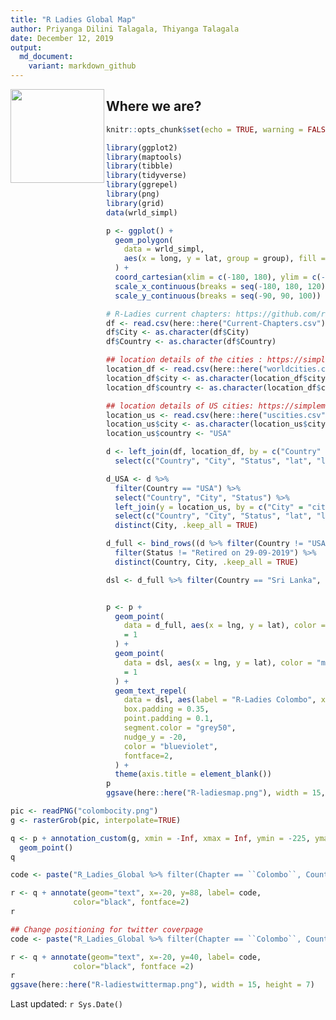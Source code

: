 ```yaml
---
title: "R Ladies Global Map"
author: Priyanga Dilini Talagala, Thiyanga Talagala
date: December 12, 2019
output:
  md_document:
    variant: markdown_github
---
```

<img src="Rladiescolombo.png" align="left" height="150" />

## Where we are?

```r
knitr::opts_chunk$set(echo = TRUE, warning = FALSE, message = FALSE)
```

```r
library(ggplot2)
library(maptools)
library(tibble)
library(tidyverse)
library(ggrepel)
library(png)
library(grid)
data(wrld_simpl)

p <- ggplot() +
  geom_polygon(
    data = wrld_simpl,
    aes(x = long, y = lat, group = group), fill = "thistle", colour = "white"
  ) +
  coord_cartesian(xlim = c(-180, 180), ylim = c(-90, 90)) +
  scale_x_continuous(breaks = seq(-180, 180, 120)) +
  scale_y_continuous(breaks = seq(-90, 90, 100))

# R-Ladies current chapters: https://github.com/rladies/starter-kit/blob/master/Current-Chapters.csv
df <- read.csv(here::here("Current-Chapters.csv"), header = TRUE) %>% as_tibble()
df$City <- as.character(df$City)
df$Country <- as.character(df$Country)

## location details of the cities : https://simplemaps.com/data/world-cities
location_df <- read.csv(here::here("worldcities.csv"), header = TRUE) %>% as_tibble()
location_df$city <- as.character(location_df$city)
location_df$country <- as.character(location_df$country)

## location details of US cities: https://simplemaps.com/data/us-cities
location_us <- read.csv(here::here("uscities.csv"), header = TRUE) %>% as_tibble()
location_us$city <- as.character(location_us$city)
location_us$country <- "USA"

d <- left_join(df, location_df, by = c("Country" = "country", "City" = "city")) %>%
  select(c("Country", "City", "Status", "lat", "lng"))

d_USA <- d %>%
  filter(Country == "USA") %>%
  select("Country", "City", "Status") %>%
  left_join(y = location_us, by = c("City" = "city")) %>%
  select(c("Country", "City", "Status", "lat", "lng")) %>%
  distinct(City, .keep_all = TRUE)

d_full <- bind_rows((d %>% filter(Country != "USA")), d_USA) %>%
  filter(Status != "Retired on 29-09-2019") %>%
  distinct(Country, City, .keep_all = TRUE)

dsl <- d_full %>% filter(Country == "Sri Lanka", City == "Colombo")


p <- p +
  geom_point(
    data = d_full, aes(x = lng, y = lat), color = "mediumpurple1", size
    = 1
  ) +
  geom_point(
    data = dsl, aes(x = lng, y = lat), color = "mediumpurple1", size
    = 1
  ) +
  geom_text_repel(
    data = dsl, aes(label = "R-Ladies Colombo", x = lng, y = lat),
    box.padding = 0.35,
    point.padding = 0.1,
    segment.color = "grey50",
    nudge_y = -20,
    color = "blueviolet",
    fontface=2,
  ) +
  theme(axis.title = element_blank())
p
ggsave(here::here("R-ladiesmap.png"), width = 15, height = 7)
```

```r
pic <- readPNG("colombocity.png")
g <- rasterGrob(pic, interpolate=TRUE)

q <- p + annotation_custom(g, xmin = -Inf, xmax = Inf, ymin = -225, ymax = Inf) +
  geom_point()
q
```


```r
code <- paste("R_Ladies_Global %>% filter(Chapter == ``Colombo``, Country == ``Sri Lanka``)"  )

r <- q + annotate(geom="text", x=-20, y=88, label= code,
              color="black", fontface=2)
r
```

```r

## Change positioning for twitter coverpage
code <- paste("R_Ladies_Global %>% filter(Chapter == ``Colombo``, Country == ``Sri Lanka``)"  )

r <- q + annotate(geom="text", x=-20, y=40, label= code,
              color="black", fontface =2)
r
ggsave(here::here("R-ladiestwittermap.png"), width = 15, height = 7)
```

Last updated: ```r Sys.Date()```
